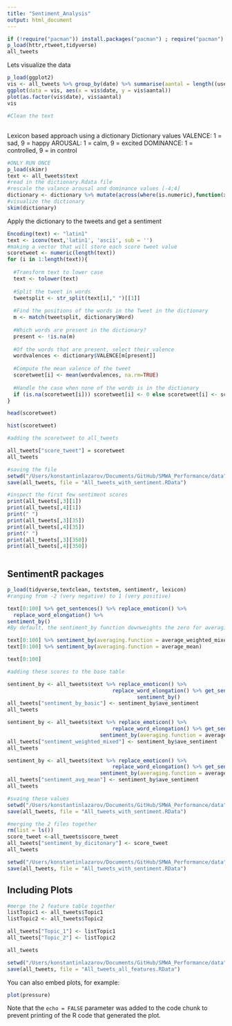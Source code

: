 ```yaml
---
title: "Sentiment_Analysis"
output: html_document
---
```


```r
if (!require("pacman")) install.packages("pacman") ; require("pacman")
p_load(httr,rtweet,tidyverse)
all_tweets


```

Lets visualize the data 

```r
p_load(ggplot2)
vis <- all_tweets %>% group_by(date) %>% summarise(aantal = length((user_id)))
ggplot(data = vis, aes(x = vis$date, y = vis$aantal))
plot(as.factor(vis$date), vis$aantal)
vis
```
```r
#Clean the text 

```

## 
Lexicon based approach using a dictionary 
Dictionary values 
VALENCE: 1 = sad, 9 = happy
AROUSAL: 1 = calm, 9 = excited
DOMINANCE: 1 = controlled, 9 = in control

```r
#ONLY RUN ONCE 
p_load(skimr)
text <- all_tweets$text
#read in the dictionary.Rdata file 
#rescale the valance arousal and dominance values [-4;4] 
dictionary <- dictionary %>% mutate(across(where(is.numeric),function(x) x-5 ))
#visualize the dictionary 
skim(dictionary)


```

Apply the dictionary to the tweets and get a sentiment 

```r
Encoding(text) <- "latin1"
text <- iconv(text,'latin1', 'ascii', sub = '')
#making a vector that will store each score tweet value 
scoretweet <- numeric(length(text))
for (i in 1:length(text)){
  
  #Transform text to lower case
  text <- tolower(text)
  
  #Split the tweet in words
  tweetsplit <- str_split(text[i]," ")[[1]] 
  
  #Find the positions of the words in the Tweet in the dictionary
  m <- match(tweetsplit, dictionary$Word)
  
  #Which words are present in the dictionary?
  present <- !is.na(m)
  
  #Of the words that are present, select their valence
  wordvalences <- dictionary$VALENCE[m[present]]
  
  #Compute the mean valence of the tweet
  scoretweet[i] <- mean(wordvalences, na.rm=TRUE)
  
  #Handle the case when none of the words is in the dictionary
  if (is.na(scoretweet[i])) scoretweet[i] <- 0 else scoretweet[i] <- scoretweet[i]
}

head(scoretweet)
```

```r
hist(scoretweet)

```
```r
#adding the scoretweet to all_tweets 

all_tweets["score_tweet"] = scoretweet 
all_tweets

#saving the file 
setwd("/Users/konstantinlazarov/Documents/GitHub/SMWA_Performance/data")
save(all_tweets, file = "All_tweets_with_sentiment.RData")
```

```r
#inspect the first few sentiment scores 
print(all_tweets[,3][1])
print(all_tweets[,4][1])
print(" ")
print(all_tweets[,3][35])
print(all_tweets[,4][35])
print(" ")
print(all_tweets[,3][350])
print(all_tweets[,4][350])



```

## SentimentR packages 

```r
p_load(tidyverse,textclean, textstem, sentimentr, lexicon)
#ranging from -2 (very negative) to 1 (very positive)

text[0:100] %>% get_sentences() %>% replace_emoticon() %>%
  replace_word_elongation() %>%
sentiment_by() 
#By default, the sentiment_by function downweights the zero for averaging. The reason is that you don’t want the neutral sentences to have a strong influence

text[0:100] %>% sentiment_by(averaging.function = average_weighted_mixed_sentiment)
text[0:100] %>% sentiment_by(averaging.function = average_mean)

text[0:100]

```

```r
#adding these scores to the base table 

sentiment_by <- all_tweets$text %>% replace_emoticon() %>% 
                                  replace_word_elongation() %>% get_sentences() %>%
                                          sentiment_by() 
all_tweets["sentiment_by_basic"] <- sentiment_by$ave_sentiment
all_tweets
```

```r
sentiment_by <- all_tweets$text %>% replace_emoticon() %>% 
                                  replace_word_elongation() %>% get_sentences() %>%
                              sentiment_by(averaging.function = average_weighted_mixed_sentiment)
all_tweets["sentiment_weighted_mixed"] <- sentiment_by$ave_sentiment
all_tweets

```

```r
sentiment_by <- all_tweets$text %>% replace_emoticon() %>% 
                                  replace_word_elongation() %>% get_sentences() %>%
                              sentiment_by(averaging.function = average_mean)
all_tweets["sentiment_avg_mean"] <- sentiment_by$ave_sentiment
all_tweets
```

```r
#svaing these values 
setwd("/Users/konstantinlazarov/Documents/GitHub/SMWA_Performance/data")
save(all_tweets, file = "All_tweets_with_sentiment.RData")
```



```r
#merging the 2 files together 
rm(list = ls())
score_tweet <-all_tweets$score_tweet
all_tweets["sentiment_by_dicitonary"] <- score_tweet
all_tweets

setwd("/Users/konstantinlazarov/Documents/GitHub/SMWA_Performance/data")
save(all_tweets, file = "All_tweets_with_sentiment.RData")
```

## Including Plots
```r
#merge the 2 feature table together 
listTopic1 <- all_tweets$Topic1
listTopic2 <- all_tweets$Topic2

all_tweets["Topic_1"] <- listTopic1 
all_tweets["Topic_2"] <- listTopic2 

all_tweets

setwd("/Users/konstantinlazarov/Documents/GitHub/SMWA_Performance/data")
save(all_tweets, file = "All_tweets_all_features.RData")

```

You can also embed plots, for example:

```r
plot(pressure)
```

Note that the `echo = FALSE` parameter was added to the code chunk to prevent printing of the R code that generated the plot.
